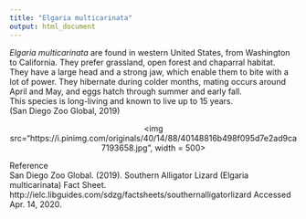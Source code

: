 ```yaml
---
title: "Elgaria multicarinata"
output: html_document
---
```


*Elgaria multicarinata* are found in western United States, from Washington to California. They prefer grassland, open forest and chaparral habitat.  
They have a large head and a strong jaw, which enable them to bite with a lot of power.
They hibernate during colder months, mating occurs around April and May, and eggs hatch through summer and early fall.  
This species is long-living and known to live up to 15 years.  
(San Diego Zoo Global, 2019)

<p align='center'>
<img src="https://i.pinimg.com/originals/40/14/88/40148816b498f095d7e2ad9ca7193658.jpg", width = 500>
</p>

Reference  
San Diego Zoo Global. (2019). Southern Alligator Lizard (Elgaria multicarinata) Fact Sheet. http://ielc.libguides.com/sdzg/factsheets/southernalligatorlizard Accessed Apr. 14, 2020.